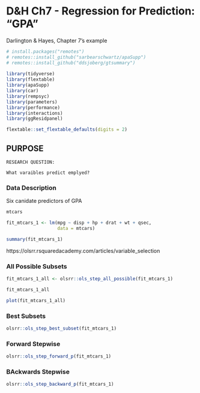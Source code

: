 # D&H Ch7 - Regression for Prediction: "GPA"


Darlington & Hayes, Chapter 7's  example


```r
# install.packages("remotes")
# remotes::install_github("sarbearschwartz/apaSupp")
# remotes::install_github("ddsjoberg/gtsummary")
     
library(tidyverse) 
library(flextable)
library(apaSupp)
library(car)
library(rempsyc)
library(parameters)
library(performance)
library(interactions)
library(ggResidpanel)
```

```r
flextable::set_flextable_defaults(digits = 2)
```



## PURPOSE


```block
RESEARCH QUESTION:

What varaibles predict emplyed?
```

### Data Description

Six canidate predictors of GPA



```r
mtcars
```


```r
fit_mtcars_1 <- lm(mpg ~ disp + hp + drat + wt + qsec, 
                   data = mtcars)

summary(fit_mtcars_1)
```


https://olsrr.rsquaredacademy.com/articles/variable_selection 


### All Possible Subsets

```r
fit_mtcars_1_all <- olsrr::ols_step_all_possible(fit_mtcars_1)

fit_mtcars_1_all
```


```r
plot(fit_mtcars_1_all)
```

### Best Subsets

```r
olsrr::ols_step_best_subset(fit_mtcars_1)
```

### Forward Stepwise

```r
olsrr::ols_step_forward_p(fit_mtcars_1)
```



### BAckwards Stepwise

```r
olsrr::ols_step_backward_p(fit_mtcars_1)
```

